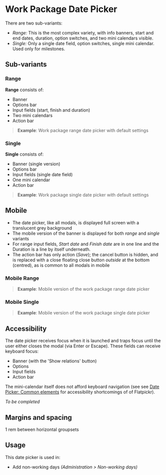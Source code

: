 
<Meta title="Patterns/Date Picker (4): Work Package" />

# Work Package Date Picker

There are two sub-variants:

- *Range:* This is the most complex variety, with info banners, start and end dates, duration, option switches, and two mini calendars visible.
- *Single:* Only a single date field, option switches, single mini calendar. Used only for milestones.

## Sub-variants 
### Range

**Range** consists of:

- Banner
- Options bar
- Input fields (start, finish and duration)
- Two mini calendars
- Action bar

> **Example**: Work package range date picker with default settings

### Single

**Single** consists of:

- Banner (single version)
- Options bar
- Input fields (single date field)
- One mini calendar
- Action bar

> **Example**: Work package single date picker with default settings

## Mobile

- The date picker, like all modals, is displayed full screen with a translucent grey background
- The mobile version of the banner is displayed for both *range* and  *single* variants
- For range input fields, *Start date* and *Finish date* are in one line and the Duration is a line by itself underneath.
- The action bar has only action (*Save*); the cancel button is hidden, and is replaced with a close floating close button *outside* at the bottom (centred), as is common to all modals in mobile

### Mobile Range

> **Example**: Mobile version of the work package range date picker

### Mobile Single

> **Example**: Mobile version of the work package single date picker

## Accessibility

The date picker receives focus when it is launched and traps focus until the user either closes the modal (via Enter or Escape). These fields can receive keyboard focus:

- Banner (with the 'Show relations' button)
- Options
- Input fields
- Action bar

The mini-calendar itself does not afford keyboard navigation (see see [Date Picker: Common elements](#) for accessibility shortcomings of of Flatpickr). 

_To be completed_ 


## Margins and spacing

1 rem between horizontal groupsets

## Usage

This date picker is used in:

- Add non-working days *(Administration > Non-working days)*
